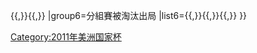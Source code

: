{{Navbox
|name=2011年美洲国家杯决赛圈
|title=[[2011年美洲國家盃]]決賽圈
|image=[[File:2011 Copa América Argentina.svg|90px]]
|state={{{state|<includeonly>autocollapse</includeonly>}}}
|bodyclass=hlist
|group1=冠軍
|group1style=border-right:solid 5px gold
|list1='''{{fb|URU}}'''
|group2=亞軍
|group2style=border-right:solid 5px silver
|list2={{fb|PAR}}
|group3=季軍
|group3style=border-right:solid 5px #CD7F32
|list3={{fb|PER}}
|group4=殿軍
|group4style=border-right:solid 5px #9acdff
|list4={{fb|VEN}}
|group5=半準決賽被淘汰出局
|list5={{fb|ARG}}{{,}}{{fb|BRA}}{{,}}{{fb|CHI}}{{,}}{{fb|COL}}
|group6=分組賽被淘汰出局
|list6={{fb|BOL}}{{,}}{{fb|CRC}}{{,}}{{fb|ECU}}{{,}}{{fb|MEX}}
}}<noinclude>
{{collapsible option}}
[[Category:2011年美洲国家杯]]
</noinclude>